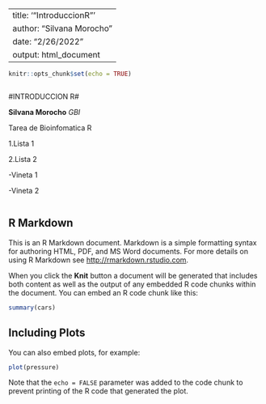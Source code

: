 #


---
title: '"IntroduccionR"'
author: "Silvana Morocho"
date: "2/26/2022"
output: html_document
---

```r
knitr::opts_chunk$set(echo = TRUE)
```

```rbloue1



```
#INTRODUCCION R#

**Silvana Morocho**
*GBI*

Tarea de Bioinfomatica R

1.Lista 1

2.Lista 2

-Vineta 1

-Vineta 2



```rbloue1

```





## R Markdown

This is an R Markdown document. Markdown is a simple formatting syntax for authoring HTML, PDF, and MS Word documents. For more details on using R Markdown see <http://rmarkdown.rstudio.com>.

When you click the **Knit** button a document will be generated that includes both content as well as the output of any embedded R code chunks within the document. You can embed an R code chunk like this:

```r
summary(cars)
```

## Including Plots

You can also embed plots, for example:

```r
plot(pressure)
```

Note that the `echo = FALSE` parameter was added to the code chunk to prevent printing of the R code that generated the plot.
